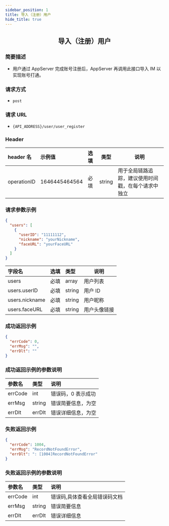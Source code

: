```yaml
---
sidebar_position: 1
title: 导入（注册）用户
hide_title: true
---
```


<center>

## 导入（注册）用户

</center>

### 简要描述

- 用户通过 AppServer 完成账号注册后，AppServer 再调用此接口导入 IM 以实现账号打通。

### 请求方式

- `post`

### 请求 URL

- `{API_ADDRESS}/user/user_register`

### Header

| header 名   | 示例值        | 选填 | 类型   | 说明                         |
| :---------- | :------------ | :--- | ------ | ---------------------------- |
| operationID | 1646445464564 | 必填 | string | 用于全局链路追踪，建议使用时间戳，在每个请求中独立 |

### 请求参数示例

```json
{
  "users": [
    {
      "userID": "11111112",
      "nickname": "yourNickname",
      "faceURL": "yourFaceURL"
    }
  ]
}
```

| 字段名         | 选填 | 类型   | 说明                                             |
| :------------- | :--- | :----- | ------------------------------------------------ |
| users          | 必填 | array  | 用户列表                                         |
| users.userID   | 必填 | string | 用户 ID                                          |
| users.nickname | 必填 | string | 用户昵称                                         |
| users.faceURL  | 必填 | string | 用户头像链接                                     |

### 成功返回示例

```json
{
  "errCode": 0,
  "errMsg": "",
  "errDlt": ""
}
```

### 成功返回示例的参数说明

| 参数名  | 类型   | 说明                      |
| :------ | :----- | :------------------------ |
| errCode | int    | 错误码，0 表示成功        |
| errMsg  | string | 错误简要信息，为空 |
| errDlt  | errDlt | 错误详细信息，为空 |

### 失败返回示例

```json
{
  "errCode": 1004,
  "errMsg": "RecordNotFoundError",
  "errDlt": ": [1004]RecordNotFoundError"
}
```

### 失败返回示例的参数说明

| 参数名  | 类型   | 说明                          |
| :------ | :----- | :---------------------------- |
| errCode | int    | 错误码,具体查看全局错误码文档 |
| errMsg  | string | 错误简要信息                  |
| errDlt  | errDlt | 错误详细信息                  |
